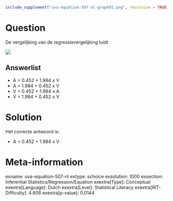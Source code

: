 ```r
include_supplement("uva-equation-507-nl-graph01.png", recursive = TRUE)
```

Question
========

De vergelijking van de regressievergelijking luidt

![](uva-equation-507-nl-graph01.png)

Answerlist
----------

* A = 0.452 + 1.984 x V
* A = 1.984 + 0.452 x V
* V = 0.452 + 1.984 x A
* V = 1.984 + 0.452 x V

Solution
========

Het correcte antwoord is: 

* A = 0.452 + 1.984 x V

Meta-information
================
exname: uva-equation-507-nl
extype: schoice
exsolution: 1000
exsection: Inferential Statistics/Regression/Equation
exextra[Type]: Conceptual
exextra[Language]: Dutch
exextra[Level]: Statistical Literacy
exextra[IRT-Difficulty]: 4.606
exextra[p-value]: 0.0144
